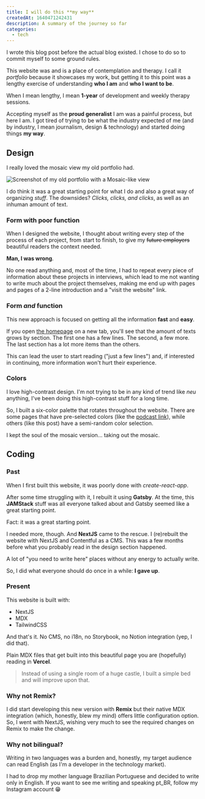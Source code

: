 ```yaml
---
title: I will do this **my way**
createdAt: 1640471242431
description: A summary of the journey so far
categories: 
  - tech
---
```


I wrote this blog post before the actual blog existed. I chose to do so to commit myself to some ground rules.

This website was and is a place of contemplation and therapy. I call it _portfolio_ because it showcases my work, but getting it to this point was a lengthy exercise of understanding **who I am** and **who I want to be**.

When I mean lengthy, I mean **1-year** of development and weekly therapy sessions.

Accepting myself as the **proud generalist** I am was a painful process, but here I am. I got tired of trying to be what the industry expected of me (and by industry, I mean journalism, design & technology) and started doing things **my way**.

## Design

I really loved the mosaic view my old portfolio had.

![Screenshot of my old portfolio with a Mosaic-like view](./mosaic.png)

I do think it was a great starting point for what I do and also a great way of organizing _stuff_. The downsides? _Clicks, clicks, and clicks_, as well as an inhuman amount of text.

### Form with poor function

When I designed the website, I thought about writing every step of the process of each project, from start to finish, to give my <S>future employers</S> beautiful readers the context needed.

**Man, I was wrong**.

No one read anything and, most of the time, I had to repeat every piece of information about these projects in interviews, which lead to me not wanting to write much about the project themselves, making me end up with pages and pages of a 2-line introduction and a "visit the website" link.

### Form _and_ function

This new approach is focused on getting all the information **fast** and **easy**.

If you open [the homepage](/) on a new tab, you'll see that the amount of texts grows by section. The first one has a few lines. The second, a few more. The last section has a lot more items than the others.

This can lead the user to start reading ("just a few lines") and, if interested in continuing, more information won't hurt their experience.

### Colors

I love high-contrast design. I'm not trying to be in any kind of trend like _neu_ anything, I've been doing this high-contrast stuff for a long time.

So, I built a six-color palette that rotates throughout the website. There are some pages that have pre-selected colors (like the [podcast link](/cronofobia)), while others (like this post) have a semi-random color selection.

I kept the soul of the mosaic version... taking out the mosaic.

## Coding

### Past

When I first built this website, it was poorly done with _create-react-app_.

After some time struggling with it, I rebuilt it using **Gatsby**. At the time, this **JAMStack** stuff was all everyone talked about and Gatsby seemed like a great starting point.

Fact: it was a great starting point.

I needed more, though. And **NextJS** came to the rescue. I (re)rebuilt the website with NextJS and Contentful as a CMS. This was a few months before what you probably read in the design section happened.

A lot of "you need to write here" places without any energy to actually write.

So, I did what everyone should do once in a while: **I gave up**.

### Present

This website is built with:

- NextJS
- MDX
- TailwindCSS

And that's it. No CMS, no i18n, no Storybook, no Notion integration (yep, I did that).

Plain MDX files that get built into this beautiful page you are (hopefully) reading in **Vercel**.

> Instead of using a single room of a huge castle, I built a simple bed and will improve upon that.

### Why not Remix?

I did start developing this new version with **Remix** but their native MDX integration (which, honestly, blew my mind) offers little configuration option. So, I went with NextJS, wishing very much to see the required changes on Remix to make the change.

### Why not bilingual?

Writing in two languages was a burden and, honestly, my target audience can read English (as I'm a developer in the technology market).

I had to drop my mother language Brazilian Portuguese and decided to write only in English. If you want to see me writing and speaking pt_BR, follow my Instagram account 😁
